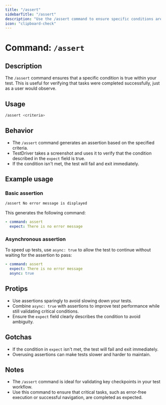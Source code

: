 ```yaml
---
title: "/assert"
sidebarTitle: "/assert"
description: "Use the /assert command to ensure specific conditions are met in your tests."
icon: "clipboard-check"
---
```


# Command: `/assert`

## Description

The `/assert` command ensures that a specific condition is true within your test. This is useful for verifying that tasks were completed successfully, just as a user would observe.

## Usage

```bash
/assert <criteria>
```

## Behavior

- The `/assert` command generates an assertion based on the specified criteria.
- TestDriver takes a screenshot and uses it to verify that the condition described in the `expect` field is true.
- If the condition isn't met, the test will fail and exit immediately.

## Example usage

### Basic assertion

```bash
/assert No error message is displayed
```

This generates the following command:

```yaml
- command: assert
  expect: There is no error message
```

### Asynchronous assertion

To speed up tests, use `async: true` to allow the test to continue without waiting for the assertion to pass:

```yaml
- command: assert
  expect: There is no error message
  async: true
```

## Protips

- Use assertions sparingly to avoid slowing down your tests.
- Combine `async: true` with assertions to improve test performance while still validating critical conditions.
- Ensure the `expect` field clearly describes the condition to avoid ambiguity.

## Gotchas

- If the condition in `expect` isn't met, the test will fail and exit immediately.
- Overusing assertions can make tests slower and harder to maintain.

## Notes

- The `/assert` command is ideal for validating key checkpoints in your test workflow.
- Use this command to ensure that critical tasks, such as error-free execution or successful navigation, are completed as expected.
